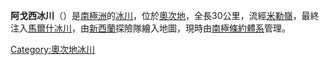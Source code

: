 {{Coord|83|8|S|157|35|E|source:GNIS|display=title}}

'''阿戈西冰川'''（{{lang-en|Argosy Glacier}}）是[[南極洲|南極洲]]的[[冰川|冰川]]，位於[[奧次地|奧次地]]，全長30公里，流經[[米勒嶺|米勒嶺]]，最終注入[[馬爾什冰川|馬爾什冰川]]，由[[新西蘭|新西蘭]]探險隊繪入地圖，現時由[[南極條約體系|南極條約體系]]管理。

{{DEFAULTSORT:Argosy Glacier}}
[[Category:奧次地冰川|Category:奧次地冰川]]


{{OatesLand-geo-stub}}